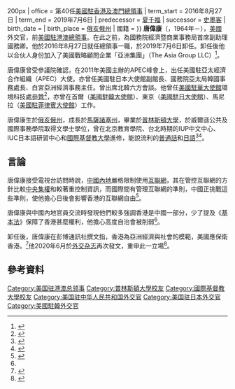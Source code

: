 {{Infobox officeholder
| name         = 唐偉康<br><small>Kurt Tong
| image        = Kurt_W._Tong_(2).jpg{{!}}200px
| office  = {{flagicon|USA}} 第40任[[美國駐香港及澳門總領事|美國駐香港及澳門總領事]]
| term_start  = 2016年8月27日
| term_end = 2019年7月6日
| predecessor = [[夏千福|夏千福]]
| successor = [[史墨客|史墨客]]
| birth_date = {{birth year and age|1964}}
| birth_place  = {{USA}}[[俄亥俄州|俄亥俄州]]
| 國籍         = {{USA}}
}}
'''唐偉康'''（{{lang-en|Kurt Tong}}，1964年－），[[美國|美國]]外交官，前[[美国驻香港及澳门总领事列表|美國駐港澳總領事]]。在此之前，為國務院經濟暨商業事務局首席副助理國務卿。他於2016年8月27日就任總領事一職，於2019年7月6日卸任。卸任後他以合伙人身份加入了美國戰略顧問企業「亞洲集團」（The Asia Group LLC）<ref>{{Cite web |url=https://theasiagroup.com/staff/amb-kurt-tong/ |title=存档副本 |access-date=2021-03-31 |archive-date=2021-03-02 |archive-url=https://web.archive.org/web/20210302013025/https://theasiagroup.com/staff/amb-kurt-tong/ |dead-url=no }}</ref>。

唐偉康曾受參議院確認，在2011年美國主辦的APEC峰會上，出任美國駐亞太經濟合作組織（APEC）大使。亦曾任美國駐日本大使館副館長、國務院亞太局韓國事務處長、白宮亞洲經濟事務主任。曾出席北韓六方會談。他曾任[[美國駐華大使館|美國駐華大使館]]環境科技處[[參贊|參贊]]<ref>{{Cite web |title=环境与科技处 |url=http://www.usembassy-china.org.cn/sandt/c/ |publisher=[[美国驻华大使馆|美国驻华大使馆]] |date=2002 |archiveurl=https://web.archive.org/web/20071019020817/http://www.usembassy-china.org.cn/sandt/c/ |archivedate=2007-10-19 |accessdate=2002-06-21 |dead-url=yes }}</ref>，亦曾在首爾（[[美國駐韓大使館|美國駐韓大使館]]）、東京（[[美國駐日大使館|美國駐日大使館]]）、馬尼拉（[[美國駐菲律賓大使館|美國駐菲律賓大使館]]）工作。

唐偉康生於[[俄亥俄州|俄亥俄州]]，成長於[[麻省|馬薩諸塞州]]，畢業於[[普林斯頓大學|普林斯頓大學]]，於威爾遜公共及國際事務學院取得文學士學位，曾在北京教育學院、台北時期的IUP中文中心、IUC日本語研習中心和[[國際基督教大學|國際基督教大學]]進修，能說流利的[[中文|普通話]]和[[日文|日語]]<ref>{{Cite web |url=http://www.state.gov/r/pa/ei/biog/bureau/228995.htm |title=Tong, Kurt - US Department of State |access-date=2016-06-10 |archive-url=https://web.archive.org/web/20160728043735/http://www.state.gov/r/pa/ei/biog/bureau/228995.htm |archive-date=2016-07-28 |dead-url=yes }}</ref><ref>{{cite web |url=https://chinese.hongkong.usconsulate.gov/cg.html |title=存档副本 |accessdate=2016-09-22 |deadurl=yes |archiveurl=https://web.archive.org/web/20160923053856/https://chinese.hongkong.usconsulate.gov/cg.html |archivedate=2016-09-23 }}</ref>。

==言論==
唐偉康接受電視台訪問時說，[[中國內地|中國內地]]嚴格限制使用[[互聯網|互聯網]]，其在管控互聯網的方針比較[[中央集權|中央集權]]和較著重控制資訊，而國際間有管理互聯網的準則，中國正挑戰這些準則，使他擔心日後會影響香港的互聯網自由<ref name="無綫新聞180109">{{cite news|title=唐偉康指內地嚴格限制使用互聯網 憂港網絡自由受限|url=http://news.tvb.com/local/5a551da0e60383782df9fbde/|date=2018-01-09|agency=無綫新聞|accessdate=2018-01-09|archive-date=2018-01-10|archive-url=https://web.archive.org/web/20180110174447/http://news.tvb.com/local/5a551da0e60383782df9fbde/|dead-url=no}}{{zh-yue}}{{en}}</ref>。

唐偉康與中國內地官員交流時發現他們較多強調香港是中國一部分，少了提及《[[香港基本法|基本法]]》保障了香港甚麼權利，他擔心高度自治會被削弱<ref name="無綫新聞180109"/>。

卸任後，唐偉康在彭博通訊社撰文指，香港為亞洲經濟與社會的模範，美國應保衛香港。<ref>{{Cite web|title=The U.S. Should Defend Hong Kong|url=https://www.bloomberg.com/opinion/articles/2019-07-22/former-u-s-envoy-says-america-should-defend-hong-kong|accessdate=|author=|date=|format=|publisher=|language=|archive-date=2020-10-11|archive-url=https://web.archive.org/web/20201011190757/https://www.bloomberg.com/opinion/articles/2019-07-22/former-u-s-envoy-says-america-should-defend-hong-kong|dead-url=no}}</ref>他2020年6月於[[外交_(杂志)|外交杂志]]再次發文，重申此一立場<ref>{{cite journal |author1=Kurt Tong |title=Washington’s Self-Defeating Hong Kong Strategy |journal=Foreign Affairs |date=June 2, 2020 |issue=May/June 2020 |url=https://www.foreignaffairs.com/articles/china/2020-06-02/washingtons-self-defeating-hong-kong-strategy |accessdate=2020-06-05 |archive-date=2020-11-19 |archive-url=https://web.archive.org/web/20201119231723/https://www.foreignaffairs.com/articles/china/2020-06-02/washingtons-self-defeating-hong-kong-strategy |dead-url=no }}</ref>。

==參考資料==
{{reflist}}

{{start box}}
{{s-dip}}
{{s-before|[[夏千福|夏千福]]|{{lang|en|Clifford A. Hart, Jr.}}}}
{{s-title|[[美國駐港澳總領事|美國駐港澳總領事]]|2016年－2019年}}
{{s-after|[[史墨客|史墨客]]|{{lang|en|M. Hanscom Smith}}}}
{{s-before|{{Link-en|祖志明|James P. Zumwalt}}|{{lang|en|James P. Zumwalt}}}}
{{s-title|[[美國駐日大使館|美國駐日大使館]][[使領館副館長|副館長]]兼首席公使|2011年－2014年}}
{{s-after|{{Link-en|傑森·海蘭德|Jason Hyland}}|{{lang|en|Jason Hyland}}}}
{{s-before|高大偉|{{lang|en|David Cowhig}}<!-- https://archive.is/MnFI5-->}}
{{s-title|[[美國駐華大使館|美國駐華大使館]]環境科技衛生處參贊|2000年－2003年}}
{{s-after|沈岱波|{{lang|en|Deborah J. Seligsohn}}<!--https://archive.vn/8lNXF-->}}
{{end box}}

{{DEFAULTSORT:Tong, Kurt}}
[[Category:美国驻港澳总领事|Category:美国驻港澳总领事]]
[[Category:普林斯頓大學校友|Category:普林斯頓大學校友]]
[[Category:國際基督教大學校友|Category:國際基督教大學校友]]
[[Category:美国驻中华人民共和国外交官|Category:美国驻中华人民共和国外交官]]
[[Category:美国驻日本外交官|Category:美国驻日本外交官]]
[[Category:美國駐韓外交官|Category:美國駐韓外交官]]
